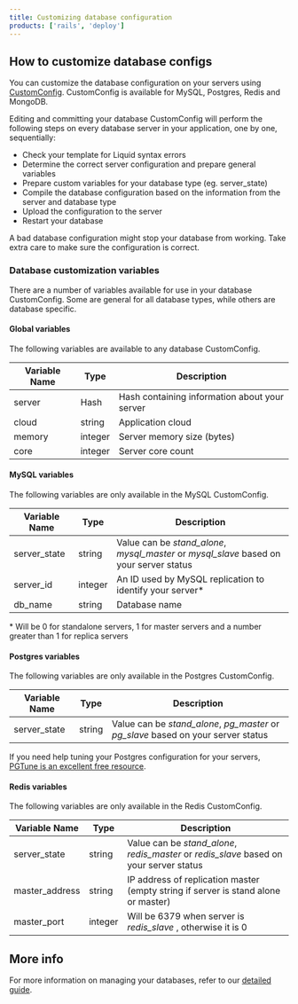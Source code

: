 ```yaml
---
title: Customizing database configuration
products: ['rails', 'deploy']
---
```


## How to customize database configs

You can customize the database configuration on your servers using [CustomConfig](/:product/:version?/custom-config/custom-config). CustomConfig is available for MySQL, Postgres, Redis and MongoDB.

Editing and committing your database CustomConfig will perform the following steps on every database server in your application, one by one, sequentially:

- Check your template for Liquid syntax errors
- Determine the correct server configuration and prepare general variables
- Prepare custom variables for your database type (eg. server_state)
- Compile the database configuration based on the information from the server and database type
- Upload the configuration to the server
- Restart your database

<Callout type="warning" title="Double check your configs">
A bad database configuration might stop your database from working. Take extra care to make sure the configuration is correct.
</Callout>

### Database customization variables

There are a number of variables available for use in your database CustomConfig. Some are general for all database types, while others are database specific.

#### Global variables

The following variables are available to any database CustomConfig.


|Variable Name|Type|Description|
|--- |--- |--- |
|server|Hash|Hash containing information about your server|
|cloud|string|Application cloud|
|memory|integer|Server memory size (bytes)|
|core|integer|Server core count|


#### MySQL variables

The following variables are only available in the MySQL CustomConfig.

|Variable Name|Type|Description|
|--- |--- |--- |
|server_state|string|Value can be *stand_alone*, *mysql_master* or *mysql_slave* based on your server status|
|server_id|integer|An ID used by MySQL replication to identify your server*|
|db_name|string|Database name|

&#42; Will be 0 for standalone servers, 1 for master servers and a number greater than 1 for replica servers

#### Postgres variables

The following variables are only available in the Postgres CustomConfig.


|Variable Name|Type|Description|
|--- |--- |--- |
|server_state|string|Value can be *stand_alone*, *pg_master* or *pg_slave* based on your server status|


If you need help tuning your Postgres configuration for your servers, [PGTune is an excellent free resource](https://pgtune.leopard.in.ua/). 

#### Redis variables

The following variables are only available in the Redis CustomConfig.


|Variable Name|Type|Description|
|--- |--- |--- |
|server_state|string|Value can be *stand_alone*, *redis_master* or *redis_slave* based on your server status|
|master_address|string|IP address of replication master (empty string if server is stand alone or master)|
|master_port|integer|Will be 6379 when server is *redis_slave* , otherwise it is 0|


## More info

For more information on managing your databases, refer to our [detailed guide](/:product/:version?/databases/database-management).
